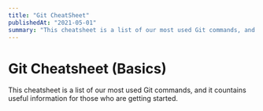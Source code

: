 ---
title: "Git CheatSheet"
publishedAt: "2021-05-01"
summary: "This cheatsheet is a list of our most used Git commands, and it countains useful information for those who are getting started."
---

# Git Cheatsheet (Basics)

This cheatsheet is a list of our most used Git commands, and it countains useful information for those who are getting started.
